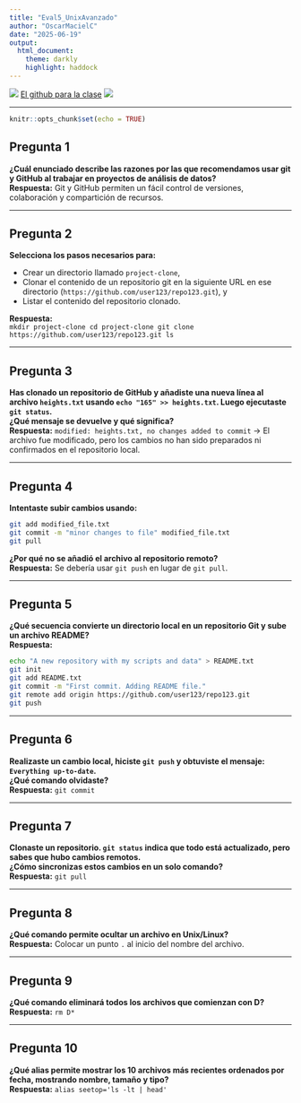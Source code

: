 ```yaml
---
title: "Eval5_UnixAvanzado"
author: "OscarMacielC"
date: "2025-06-19"
output:
  html_document:
    theme: darkly
    highlight: haddock
---
```

![](https://www.oscarmacielc.com/_next/image?url=%2F_next%2Fstatic%2Fmedia%2FOscarLogo.cdfce2e5.png&w=64&q=75) [El github para la clase](https://github.com/OscarMacielC/RHerramientasProductividad) ![](https://www.oscarmacielc.com/_next/image?url=%2F_next%2Fstatic%2Fmedia%2FOscarLogo.cdfce2e5.png&w=64&q=75)

---

```r
knitr::opts_chunk$set(echo = TRUE)
```

## Pregunta 1  
**¿Cuál enunciado describe las razones por las que recomendamos usar git y GitHub al trabajar en proyectos de análisis de datos?**  
**Respuesta:** Git y GitHub permiten un fácil control de versiones, colaboración y compartición de recursos.

---

## Pregunta 2  
**Selecciona los pasos necesarios para:**

- Crear un directorio llamado `project-clone`,  
- Clonar el contenido de un repositorio git en la siguiente URL en ese directorio (`https://github.com/user123/repo123.git`), y  
- Listar el contenido del repositorio clonado.

**Respuesta:**  
`mkdir project-clone cd project-clone git clone https://github.com/user123/repo123.git ls`

---

## Pregunta 3  
**Has clonado un repositorio de GitHub y añadiste una nueva línea al archivo `heights.txt` usando `echo "165" >> heights.txt`. Luego ejecutaste `git status`.**  
**¿Qué mensaje se devuelve y qué significa?**  
**Respuesta:** `modified: heights.txt, no changes added to commit` → El archivo fue modificado, pero los cambios no han sido preparados ni confirmados en el repositorio local.

---

## Pregunta 4  
**Intentaste subir cambios usando:**
```bash
git add modified_file.txt
git commit -m "minor changes to file" modified_file.txt
git pull
```
**¿Por qué no se añadió el archivo al repositorio remoto?**  
**Respuesta:** Se debería usar `git push` en lugar de `git pull`.

---

## Pregunta 5  
**¿Qué secuencia convierte un directorio local en un repositorio Git y sube un archivo README?**  
**Respuesta:**  
```bash
echo "A new repository with my scripts and data" > README.txt
git init
git add README.txt
git commit -m "First commit. Adding README file."
git remote add origin https://github.com/user123/repo123.git
git push
```

---

## Pregunta 6  
**Realizaste un cambio local, hiciste `git push` y obtuviste el mensaje: `Everything up-to-date`.**  
**¿Qué comando olvidaste?**  
**Respuesta:** `git commit`

---

## Pregunta 7  
**Clonaste un repositorio. `git status` indica que todo está actualizado, pero sabes que hubo cambios remotos.**  
**¿Cómo sincronizas estos cambios en un solo comando?**  
**Respuesta:** `git pull`

---

## Pregunta 8  
**¿Qué comando permite ocultar un archivo en Unix/Linux?**  
**Respuesta:** Colocar un punto `.` al inicio del nombre del archivo.

---

## Pregunta 9  
**¿Qué comando eliminará todos los archivos que comienzan con D?**  
**Respuesta:** `rm D*`

---

## Pregunta 10  
**¿Qué alias permite mostrar los 10 archivos más recientes ordenados por fecha, mostrando nombre, tamaño y tipo?**  
**Respuesta:** `alias seetop='ls -lt | head'`